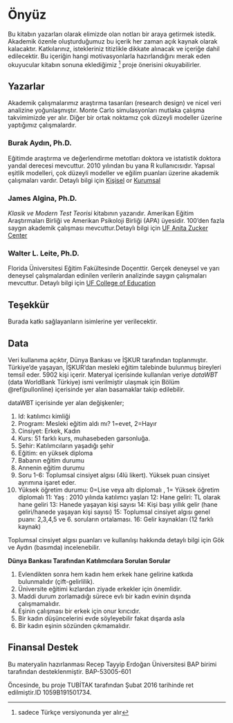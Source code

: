 

# Önyüz
Bu kitabın yazarları olarak elimizde olan notları bir araya getirmek istedik. Akademik özenle oluşturduğumuz bu içerik her zaman açık kaynak olarak kalacaktır. Katkılarınız, istekleriniz titizlikle dikkate alınacak ve içeriğe dahil edilecektir. Bu içeriğin hangi motivasyonlarla hazırlandığını merak eden okuyucular kitabın sonuna eklediğimiz ^[sadece Türkçe versiyonunda yer alır] proje önerisini okuyabilirler.

## Yazarlar
Akademik çalışmalarımız araştırma tasarıları (research design) ve nicel veri analizine yoğunlaşmıştır. Monte Carlo simulasyonları mutlaka çalışma takvimimizde yer alır. Diğer bir ortak noktamız çok düzeyli modeller üzerine yaptığımız çalışmalardır. 


### Burak Aydın, Ph.D.

Eğitimde araştırma ve değerlendirme metotları doktora ve istatistik doktora yandal derecesi mevcuttur. 2010 yılından bu yana R kullanıcısıdır. Yapısal eşitlik modelleri, çok düzeyli modeller ve eğilim puanları üzerine akademik çalışmaları vardır. Detaylı bilgi için  <a href="http://www.aydinburak.net" target="_blank">Kişisel</a> or <a href="http://aves.erdogan.edu.tr/burak.aydin/" target="_blank">Kurumsal</a>


### James Algina, Ph.D.

_Klasik ve Modern Test Teorisi_ kitabının yazarıdır. Amerikan Eğitim Araştırmaları Birliği ve Amerikan Psikoloji Birliği (APA) üyesidir. 100'den fazla saygın akademik çalışması mevcuttur.Detaylı bilgi için <a href="https://ceecs.education.ufl.edu/james-algina/" target="_blank">UF Anita Zucker Center</a>


### Walter L. Leite, Ph.D.

Florida Üniversitesi Eğitim Fakültesinde Doçenttir. Gerçek deneysel ve yarı deneysel çalışmalardan edinilen verilerin analizinde saygın çalışmaları mevcuttur. Detaylı bilgi için <a href="https://education.ufl.edu/leite/" target="_blank">UF College of Education</a>

## Teşekkür {#tesekkur}

Burada katkı sağlayanların isimlerine yer verilecektir.

## Data {#dataWBT}

Veri kullanıma açıktır, Dünya Bankası ve İŞKUR tarafından toplanmıştır. Türkiye'de yaşayan, İŞKUR'dan mesleki eğitim talebinde bulunmuş bireyleri temsil eder. 5902 kişi içerir. Materyal içerisinde kullanılan veriye _dataWBT_ (data WorldBank Türkiye) ismi verilmiştir ulaşmak için Bölüm \@ref(pullonline) içerisinde yer alan basamaklar takip edilebilir.

dataWBT içerisinde yer alan değişkenler;

1. Id: katılımcı kimliği
2. Program: Mesleki eğitim aldı mı? 1=evet, 2=Hayır
3. Cinsiyet: Erkek, Kadın
4. Kurs: 51 farklı kurs, muhasebeden garsonluğa.
5. Şehir: Katılımcıların yaşadığı şehir
6. Eğitim: en yüksek diploma
7. Babanın eğitim durumu
8. Annenin eğitim durumu
9. Soru 1-6: Toplumsal cinsiyet algısı (4lü likert). Yüksek puan cinsiyet ayrımına işaret eder.
10. Yüksek öğretim durumu: 0=Lise veya altı diplomalı , 1= Yüksek öğretim diplomalı
11: Yaş : 2010 yılında katılımcı yaşları
12: Hane geliri: TL olarak hane geliri
13: Hanede yaşayan kişi sayısı
14: Kişi başı yıllık gelir (hane geliri/hanede yaşayan kişi sayısı)
15: Toplumsal cinsiyet algısı genel puanı: 2,3,4,5 ve 6. soruların ortalaması.
16: Gelir kaynakları (12 farklı kaynak)


Toplumsal cinsiyet algısı puanları ve kullanılışı hakkında detaylı bilgi için Gök ve Aydın (basımda) incelenebilir.

__Dünya Bankası Tarafından Katılımcılara Sorulan Sorular__

1. Evlendikten sonra hem kadın hem erkek hane gelirine katkıda bulunmalıdır (çift-gelirlilik). 
2. Üniversite eğitimi kızlardan ziyade erkekler için önemlidir.
3. Maddi durum zorlamadığı sürece evlı bir kadın evinin dışında çalışmamalıdır.
4. Eşinin çalışması bir erkek için onur kırıcıdır.
5. Bir kadın düşüncelerini evde söyleyebilir fakat dışarda asla
6. Bir kadın eşinin sözünden çıkmamalıdır.


## Finansal Destek

Bu materyalin hazırlanması Recep Tayyip Erdoğan Üniversitesi BAP birimi tarafından desteklenmiştir. BAP-53005-601

Öncesinde, bu proje TUBİTAK tarafından Şubat 2016 tarihinde ret edilmiştir.ID 1059B191501734. 
